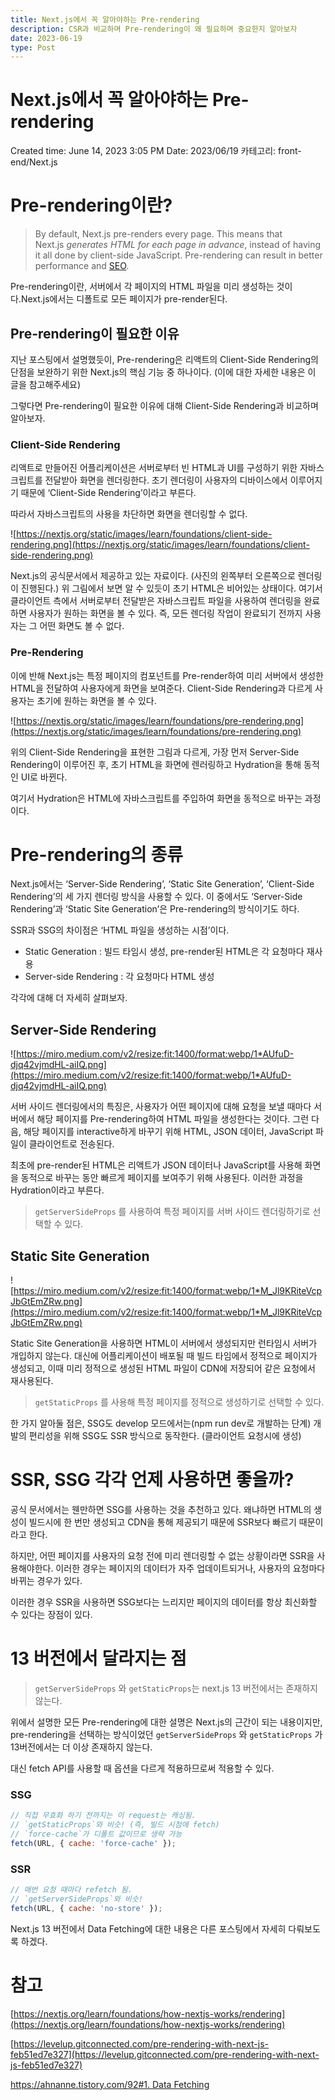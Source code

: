 ```yaml
---
title: Next.js에서 꼭 알아야하는 Pre-rendering
description: CSR과 비교하며 Pre-rendering이 왜 필요하며 중요한지 알아보자
date: 2023-06-19
type: Post
---
```


# Next.js에서 꼭 알아야하는 Pre-rendering

Created time: June 14, 2023 3:05 PM
Date: 2023/06/19
카테고리: front-end/Next.js

# Pre-rendering이란?

> By default, Next.js pre-renders every page. This means that Next.js *generates HTML for each page in advance*, instead of having it all done by client-side JavaScript. Pre-rendering can result in better performance and [SEO](https://en.wikipedia.org/wiki/Search_engine_optimization).

Pre-rendering이란, 서버에서 각 페이지의 HTML 파일을 미리 생성하는 것이다.Next.js에서는 디폴트로 모든 페이지가 pre-render된다.

## Pre-rendering이 필요한 이유

지난 포스팅에서 설명했듯이, Pre-rendering은 리액트의 Client-Side Rendering의 단점을 보완하기 위한 Next.js의 핵심 기능 중 하나이다. (이에 대한 자세한 내용은 이 글을 참고해주세요)

그렇다면 Pre-rendering이 필요한 이유에 대해 Client-Side Rendering과 비교하며 알아보자.

### Client-Side Rendering

리액트로 만들어진 어플리케이션은 서버로부터 빈 HTML과 UI를 구성하기 위한 자바스크립트를 전달받아 화면을 렌더링한다. 초기 렌더링이 사용자의 디바이스에서 이루어지기 때문에 ‘Client-Side Rendering’이라고 부른다.

따라서 자바스크립트의 사용을 차단하면 화면을 렌더링할 수 없다.

![https://nextjs.org/static/images/learn/foundations/client-side-rendering.png](https://nextjs.org/static/images/learn/foundations/client-side-rendering.png)

Next.js의 공식문서에서 제공하고 있는 자료이다. (사진의 왼쪽부터 오른쪽으로 렌더링이 진행된다.)
위 그림에서 보면 알 수 있듯이 초기 HTML은 비어있는 상태이다. 여기서 클라이언트 측에서 서버로부터 전달받은 자바스크립트 파일을 사용하여 렌더링을 완료하면 사용자가 원하는 화면을 볼 수 있다. 즉, 모든 렌더링 작업이 완료되기 전까지 사용자는 그 어떤 화면도 볼 수 없다.

### Pre-Rendering

이에 반해 Next.js는 특정 페이지의 컴포넌트를 Pre-render하여 미리 서버에서 생성한 HTML을 전달하여 사용자에게 화면을 보여준다. Client-Side Rendering과 다르게 사용자는 초기에 원하는 화면을 볼 수 있다.

![https://nextjs.org/static/images/learn/foundations/pre-rendering.png](https://nextjs.org/static/images/learn/foundations/pre-rendering.png)

위의 Client-Side Rendering을 표현한 그림과 다르게, 가장 먼저 Server-Side Rendering이 이루어진 후, 초기 HTML을 화면에 렌러링하고 Hydration을 통해 동적인 UI로 바뀐다.

여기서 Hydration은 HTML에 자바스크립트를 주입하여 화면을 동적으로 바꾸는 과정이다.

# Pre-rendering의 종류

Next.js에서는 ‘Server-Side Rendering’, ‘Static Site Generation’, ‘Client-Side Rendering’의 세 가지 렌더링 방식을 사용할 수 있다. 이 중에서도 ‘Server-Side Rendering’과 ‘Static Site Generation’은 Pre-rendering의 방식이기도 하다.

SSR과 SSG의 차이점은 ‘HTML 파일을 생성하는 시점’이다.

- Static Generation : 빌드 타임시 생성, pre-render된 HTML은 각 요청마다 재사용
- Server-side Rendering : 각 요청마다 HTML 생성

각각에 대해 더 자세히 살펴보자.

## Server-Side Rendering

![https://miro.medium.com/v2/resize:fit:1400/format:webp/1*AUfuD-djq42vjmdHL-aiIQ.png](https://miro.medium.com/v2/resize:fit:1400/format:webp/1*AUfuD-djq42vjmdHL-aiIQ.png)

서버 사이드 렌더링에서의 특징은, 사용자가 어떤 페이지에 대해 요청을 보낼 때마다 서버에서 해당 페이지를 Pre-rendering하여 HTML 파일을 생성한다는 것이다. 그런 다음, 해당 페이지를 interactive하게 바꾸기 위해 HTML, JSON 데이터, JavaScript 파일이 클라이언트로 전송된다.

최초에 pre-render된 HTML은 리액트가 JSON 데이터나 JavaScript를 사용해 화면을 동적으로 바꾸는 동안 빠르게 페이지를 보여주기 위해 사용된다. 이러한 과정을 Hydration이라고 부른다.

> `getServerSideProps` 를 사용하여 특정 페이지를 서버 사이드 렌더링하기로 선택할 수 있다.

## Static Site Generation

![https://miro.medium.com/v2/resize:fit:1400/format:webp/1*M_Jl9KRiteVcpJbGtEmZRw.png](https://miro.medium.com/v2/resize:fit:1400/format:webp/1*M_Jl9KRiteVcpJbGtEmZRw.png)

Static Site Generation을 사용하면 HTML이 서버에서 생성되지만 런타임시 서버가 개입하지 않는다. 대신에 어플리케이션이 배포될 때 빌드 타임에서 정적으로 페이지가 생성되고, 이때 미리 정적으로 생성된 HTML 파일이 CDN에 저장되어 같은 요청에서 재사용된다.

> `getStaticProps` 를 사용해 특정 페이지를 정적으로 생성하기로 선택할 수 있다.

한 가지 알아둘 점은, SSG도 develop 모드에서는(npm run dev로 개발하는 단계) 개발의 편리성을 위해 SSG도 SSR 방식으로 동작한다. (클라이언트 요청시에 생성)

# SSR, SSG 각각 언제 사용하면 좋을까?

공식 문서에서는 웬만하면 SSG를 사용하는 것을 추천하고 있다. 왜냐하면 HTML의 생성이 빌드시에 한 번만 생성되고 CDN을 통해 제공되기 때문에 SSR보다 빠르기 때문이라고 한다.

하지만, 어떤 페이지를 사용자의 요청 전에 미리 렌더링할 수 없는 상황이라면 SSR을 사용해야한다. 이러한 경우는 페이지의 데이터가 자주 업데이트되거나, 사용자의 요청마다 바뀌는 경우가 있다.

이러한 경우 SSR을 사용하면 SSG보다는 느리지만 페이지의 데이터를 항상 최신화할 수 있다는 장점이 있다.

# 13 버전에서 달라지는 점

> `getServerSideProps` 와 `getStaticProps`는 next.js 13 버전에서는 존재하지 않는다.

위에서 설명한 모든 Pre-rendering에 대한 설명은 Next.js의 근간이 되는 내용이지만, pre-rendering을 선택하는 방식이었던 `getServerSideProps` 와 `getStaticProps` 가 13버전에서는 더 이상 존재하지 않는다.

대신 fetch API를 사용할 때 옵션을 다르게 적용하므로써 적용할 수 있다.

### SSG

```jsx
// 직접 무효화 하기 전까지는 이 request는 캐싱됨.
// `getStaticProps`와 비슷! (즉, 빌드 시점에 fetch)
// `force-cache`가 디폴트 값이므로 생략 가능
fetch(URL, { cache: 'force-cache' });
```

### SSR

```jsx
// 매번 요청 때마다 refetch 됨.
// `getServerSideProps`와 비슷!
fetch(URL, { cache: 'no-store' });
```

Next.js 13 버전에서 Data Fetching에 대한 내용은 다른 포스팅에서 자세히 다뤄보도록 하겠다.

# 참고

[https://nextjs.org/learn/foundations/how-nextjs-works/rendering](https://nextjs.org/learn/foundations/how-nextjs-works/rendering)

[https://levelup.gitconnected.com/pre-rendering-with-next-js-feb51ed7e327](https://levelup.gitconnected.com/pre-rendering-with-next-js-feb51ed7e327)

[https://ahnanne.tistory.com/92#1. Data Fetching](https://ahnanne.tistory.com/92#1.%20Data%20Fetching)
